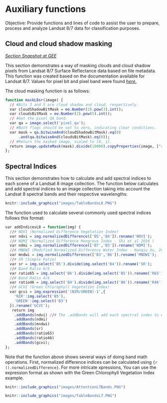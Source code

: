 # Auxiliary functions

Objective: Provide functions and lines of code to assist the user to prepare, process and analyze Landsat 8/7 data for classification purposes.

## Cloud and cloud shadow masking

[*Section Snapshot at GEE*](https://code.earthengine.google.com/cd7747671a8a2d411ae86afd1aebf084){target="_blank"}

This section demonstrates a way of masking clouds and cloud shadow pixels from Landsat 8/7 Surface Reflectance data based on file metadata. This function was created based on the documentation available for Landsat 8/7. Values for pixel bit and pixel band were found [*here.*](https://www.usgs.gov/core-science-systems/nli/landsat/landsat-collection-1-level-1-quality-assessment-band?qt-science_support_page_related_con=0#qt-science_support_page_related_con){target="_blank"}

The cloud masking function is as follows:
```r
function maskL8sr(image) {
  // #Bits 3 and 5 are cloud shadow and cloud, respectively.
  var cloudShadowBitMask = ee.Number(2).pow(3).int();
  var cloudsBitMask = ee.Number(2).pow(5).int();
  // #Get the pixel QA band.
  var qa = image.select('pixel_qa');
  // #Both flags should be set to zero, indicating clear conditions.
  var mask = qa.bitwiseAnd(cloudShadowBitMask).eq(0)
      .and(qa.bitwiseAnd(cloudsBitMask).eq(0));
  // #Return the masked image, scaled to [0, 1].
  return image.updateMask(mask).divide(10000).copyProperties(image, ["system:time_start"]);
};
```

## Spectral Indices

This section demonstrates how to calculate and add spectral indices to each scene of a Landsat 8 image collection. The function below calculates and add spectral indices to an image collection taking into account the Landsat 8 spectral bands and their respective wavelengths:

```r
knitr::include_graphics("images/TableBandsL8.PNG")
```

The function used to calculate several commonly used spectral indices follows this format:
```r
var addIndicesL8 = function(img) {
  //# NDVI (Normalized Difference Vegetation Index)
  var ndvi = img.normalizedDifference(['B5','B4']).rename('NDVI');
  //# NDMI (Normalized Difference Mangrove Index - Shi et al 2016 )
  var ndmi = img.normalizedDifference(['B7','B3']).rename('NDMI');
  //# MNDWI (Modified Normalized Difference Water Index - Hanqiu Xu, 2006)
  var mndwi = img.normalizedDifference(['B3','B6']).rename('MNDWI');
  //# SR (Simple Ratio)
  var sr = img.select('B5').divide(img.select('B4')).rename('SR');
  //# Band Ratio 6/5
  var ratio65 = img.select('B6').divide(img.select('B5')).rename('R65');
  //# Band Ratio 4/6
  var ratio46 = img.select('B4').divide(img.select('B6')).rename('R46');
  //# GCVI (Green Chlorophyll Vegetation Index)
  var gcvi = img.expression('(NIR/GREEN)-1',{
    'NIR':img.select('B5'),
    'GREEN':img.select('B3')
  }).rename('GCVI');
   return img
    .addBands(ndvi) //# The .addBands will add each spectral index to each Landsat scene
    .addBands(ndmi)
    .addBands(mndwi)
    .addBands(sr)
    .addBands(ratio65)
    .addBands(ratio46)
    .addBands(gcvi);
};
```

Note that the function above shows several ways of doing band math operations. First, normalized difference indices can be calculated using ```{r ().normalizedDifference}```. For more intricate xpressions, You can use the expression format as shown with the Green Chlorophyll Vegetation Index example.

```r
knitr::include_graphics("images/AttentionL7Bands.PNG")
```

```r
knitr::include_graphics("images/TableBandsL7.PNG")
```